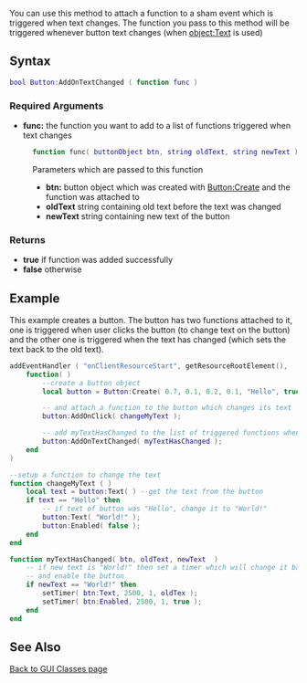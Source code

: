 <pageclass class="client" subcaption="GUI Class method"></pageclass>
 

You can use this method to attach a function to a sham event which is triggered when text changes. The function you pass to this method will be triggered whenever button text changes (when [[/GUI_Classes/GUISharedFuncs:Text.md|object:Text]] is used)

==Syntax==
<syntaxhighlight lang="lua">
bool Button:AddOnTextChanged ( function func )
</syntaxhighlight>

===Required Arguments=== 
*'''func:''' the function you want to add to a list of functions triggered when text changes
:<syntaxhighlight lang="lua">function func( buttonObject btn, string oldText, string newText )</syntaxhighlight>
:Parameters which are passed to this function
:*'''btn:''' button object which was created with [[/GUI_Classes/Button:Create.md|Button:Create]] and the function was attached to
:*'''oldText''' string containing old text before the text was changed
:*'''newText''' string containing new text of the button

===Returns===
*'''true''' if function was added successfully 
*'''false''' otherwise

==Example== 
This example creates a button. The button has two functions attached to it, one is triggered when user clicks the button (to change text on the button) and the other one is triggered when the text has changed (which sets the text back to the old text).
<syntaxhighlight lang="lua">
addEventHandler ( "onClientResourceStart", getResourceRootElement(),
    function( )
        --create a button object
        local button = Button:Create( 0.7, 0.1, 0.2, 0.1, "Hello", true );

        -- and attach a function to the button which changes its text
        button:AddOnClick( changeMyText );

        -- add myTextHasChanged to the list of triggered functions when text changes
        button:AddOnTextChanged( myTextHasChanged );
    end
)

--setup a function to change the text
function changeMyText ( )
    local text = button:Text( ) --get the text from the button
    if text == "Hello" then
        -- if text of button was "Hello", change it to "World!"
        button:Text( "World!" );
        button:Enabled( false );
    end
end

function myTextHasChanged( btn, oldText, newText  )
    -- if new text is "World!" then set a timer which will change it back to old text (in this case "Hello")
    -- and enable the button
    if newText == "World!" then
        setTimer( btn:Text, 2500, 1, oldTex );
        setTimer( btn:Enabled, 2500, 1, true );
    end
end

</syntaxhighlight>

==See Also==
[[/GUI_Classes.md|Back to GUI Classes page]]
{{GUI_Classes_allfunctions}}